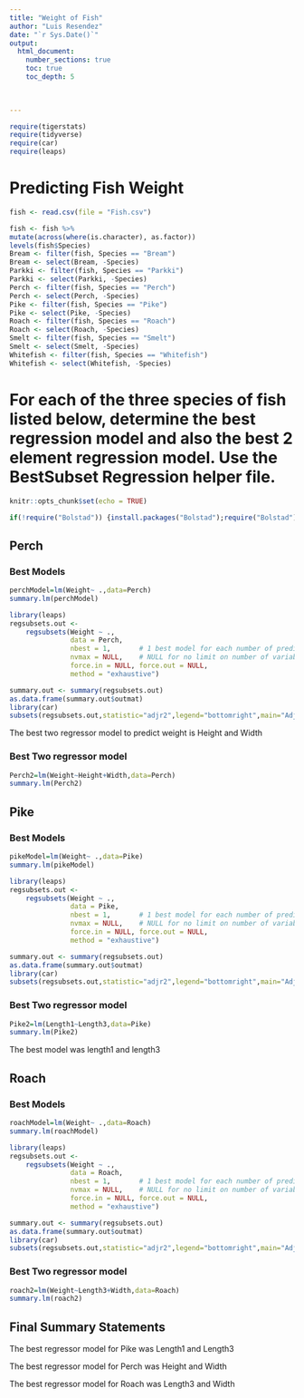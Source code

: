```yaml
---
title: "Weight of Fish"
author: "Luis Resendez"
date: "`r Sys.Date()`"  
output: 
  html_document:
    number_sections: true
    toc: true
    toc_depth: 5

 
    
---
```



```r
require(tigerstats)
require(tidyverse)
require(car)
require(leaps)
```

# Predicting Fish Weight
```r
fish <- read.csv(file = "Fish.csv")
```

```r
 
fish <- fish %>%
mutate(across(where(is.character), as.factor))
levels(fish$Species)
Bream <- filter(fish, Species == "Bream")
Bream <- select(Bream, -Species) 
Parkki <- filter(fish, Species == "Parkki")
Parkki <- select(Parkki, -Species) 
Perch <- filter(fish, Species == "Perch")
Perch <- select(Perch, -Species) 
Pike <- filter(fish, Species == "Pike")
Pike <- select(Pike, -Species) 
Roach <- filter(fish, Species == "Roach")
Roach <- select(Roach, -Species) 
Smelt <- filter(fish, Species == "Smelt")
Smelt <- select(Smelt, -Species) 
Whitefish <- filter(fish, Species == "Whitefish")
Whitefish <- select(Whitefish, -Species) 
```

# For each of the three species of fish listed below, determine the best regression model and also the best 2 element regression model. Use the BestSubset Regression helper file.


```r
knitr::opts_chunk$set(echo = TRUE)
```
```r
if(!require("Bolstad")) {install.packages("Bolstad");require("Bolstad")}
```


## Perch

### Best Models

```r
perchModel=lm(Weight~ .,data=Perch)
summary.lm(perchModel)
```

```r
library(leaps)
regsubsets.out <-
    regsubsets(Weight ~ .,
               data = Perch,
               nbest = 1,       # 1 best model for each number of predictors
               nvmax = NULL,    # NULL for no limit on number of variables
               force.in = NULL, force.out = NULL,
               method = "exhaustive")

summary.out <- summary(regsubsets.out)
as.data.frame(summary.out$outmat)
library(car)
subsets(regsubsets.out,statistic="adjr2",legend="bottomright",main="Adjusted R^2")
```
The best two regressor model to predict weight is Height and Width

### Best Two regressor model
```r
Perch2=lm(Weight~Height+Width,data=Perch)
summary.lm(Perch2)
```



## Pike


### Best Models

```r
pikeModel=lm(Weight~ .,data=Pike)
summary.lm(pikeModel)
```
```r
library(leaps)
regsubsets.out <-
    regsubsets(Weight ~ .,
               data = Pike,
               nbest = 1,       # 1 best model for each number of predictors
               nvmax = NULL,    # NULL for no limit on number of variables
               force.in = NULL, force.out = NULL,
               method = "exhaustive")

summary.out <- summary(regsubsets.out)
as.data.frame(summary.out$outmat)
library(car)
subsets(regsubsets.out,statistic="adjr2",legend="bottomright",main="Adjusted R^2")
```



### Best Two regressor model

```r
Pike2=lm(Length1~Length3,data=Pike)
summary.lm(Pike2)
```
The best model was length1 and length3


## Roach

### Best Models


```r
roachModel=lm(Weight~ .,data=Roach)
summary.lm(roachModel)
```

```r
library(leaps)
regsubsets.out <-
    regsubsets(Weight ~ .,
               data = Roach,
               nbest = 1,       # 1 best model for each number of predictors
               nvmax = NULL,    # NULL for no limit on number of variables
               force.in = NULL, force.out = NULL,
               method = "exhaustive")

summary.out <- summary(regsubsets.out)
as.data.frame(summary.out$outmat)
library(car)
subsets(regsubsets.out,statistic="adjr2",legend="bottomright",main="Adjusted R^2")
```

### Best Two regressor model

```r
roach2=lm(Weight~Length3+Width,data=Roach)
summary.lm(roach2)
```

## Final Summary Statements


The best regressor model for Pike was Length1 and Length3

The best regressor model for Perch was Height and Width

The best regressor model for Roach was Length3 and Width
